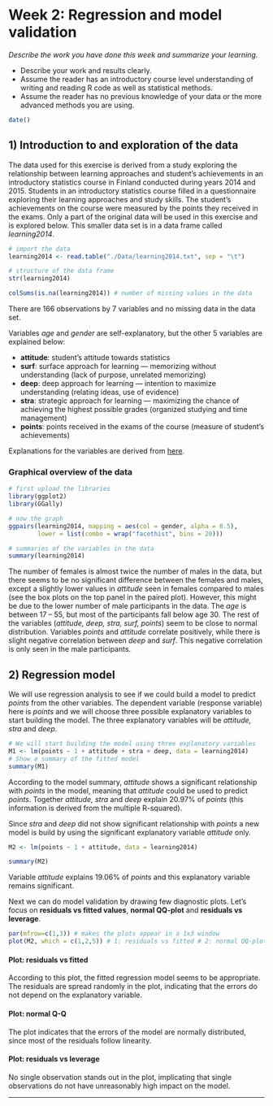 # Week 2: Regression and model validation


*Describe the work you have done this week and summarize your learning.*

- Describe your work and results clearly. 
- Assume the reader has an introductory course level understanding of writing and reading R code as well as statistical methods.
- Assume the reader has no previous knowledge of your data or the more advanced methods you are using.

```r
date()
```

  
## 1) Introduction to and exploration of the data

The data used for this exercise is derived from a study exploring the relationship between learning approaches and student's achievements in an introductory statistics course in Finland conducted during years 2014 and 2015. Students in an introductory statistics course filled in a questionnaire exploring their learning approaches and study skills. The student's achievements on the course were measured by the points they received in the exams. Only a part of the original data will be used in this exercise and is explored below. This smaller data set is in a data frame called *learning2014*.

```r
# import the data 
learning2014 <- read.table("./Data/learning2014.txt", sep = "\t")

# structure of the data frame
str(learning2014) 
```

```r
colSums(is.na(learning2014)) # number of missing values in the data
```

There are 166 observations by 7 variables and no missing data in the data set.

Variables *age* and *gender* are self-explanatory, but the other 5 variables are explained below:

- **attitude**: student's attitude towards statistics 
- **surf**: surface approach for learning --- memorizing without understanding (lack of purpose, unrelated memorizing)
- **deep**: deep approach for learning --- intention to maximize understanding (relating ideas, use of evidence)
- **stra**: strategic approach for learning --- maximizing the chance of achieving the highest possible grades (organized studying and time management)
- **points**: points received in the exams of the course (measure of student's achievements)

Explanations for the variables are derived from [here](https://www.slideshare.net/kimmovehkalahti/the-relationship-between-learning-approaches-and-students-achievements-in-an-introductory-statistics-course-in-finland).

  
### Graphical overview of the data
```r
# first upload the libraries
library(ggplot2)
library(GGally)

# now the graph
ggpairs(learning2014, mapping = aes(col = gender, alpha = 0.5), 
        lower = list(combo = wrap("facethist", bins = 20)))

# summaries of the variables in the data
summary(learning2014)
```

The number of females is almost twice the number of males in the data, but there seems to be no significant difference between the females and males, except a slightly lower values in *attitude* seen in females compared to males (see the box plots on the top panel in the paired plot). However, this might be due to the lower number of male participants in the data. The *age* is between 17 -- 55, but most of the participants fall below age 30. The rest of the variables (*attitude, deep, stra, surf, points*) seem to be close to normal distribution. Variables *points* and *attitude* correlate positively, while there is slight negative correlation between *deep* and *surf*. This negative correlation is only seen in the male participants. 


  
## 2) Regression model

We will use regression analysis to see if we could build a model to predict *points* from the other variables. The dependent variable (response variable) here is *points* and we will choose three possible explanatory variables to start building the model. The three explanatory variables will be *attitude, stra* and *deep*.

```r
# We will start building the model using three explanatory variables
M1 <- lm(points ~ 1 + attitude + stra + deep, data = learning2014)
# Show a summary of the fitted model
summary(M1)
```

According to the model summary, *attitude* shows a significant relationship with *points* in the model, meaning that *attitude* could be used to predict *points*. Together *attitude, stra* and *deep* explain 20.97% of *points* (this information is derived from the multiple R-squared).

Since *stra* and *deep* did not show significant relationship with *points* a new model is build by using the significant explanatory variable *attitude* only. 

```r
M2 <- lm(points ~ 1 + attitude, data = learning2014)

summary(M2)
```

Variable *attitude* explains 19.06% of *points* and this explanatory variable remains significant. 

Next we can do model validation by drawing few diagnostic plots. Let's focus on **residuals vs fitted values**, **normal QQ-plot** and **residuals vs leverage**.

```r
par(mfrow=c(1,3)) # makes the plots appear in a 1x3 window
plot(M2, which = c(1,2,5)) # 1: residuals vs fitted # 2: normal QQ-plot # 5: residuals vs leverage
```

  
#### Plot: residuals vs fitted
According to this plot, the fitted regression model seems to be appropriate. The residuals are spread randomly in the plot, indicating that the errors do not depend on the explanatory variable.

#### Plot: normal Q-Q
The plot indicates that the errors of the model are normally distributed, since most of the residuals follow linearity.

#### Plot: residuals vs leverage
No single observation stands out in the plot, implicating that single observations do not have unreasonably high impact on the model.

***
